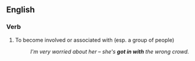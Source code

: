 ==English==

===Verb===
{{en-verb|inf=to get in with|got in with|getting in with|got in with|(''UK'') '''[[got in with]]''', (''US'') '''[[gotten in with]]'''}}

# To become involved or associated with (esp. a group of people)
#:''I'm very worried about her &ndash; she's '''got in with''' the wrong crowd.''